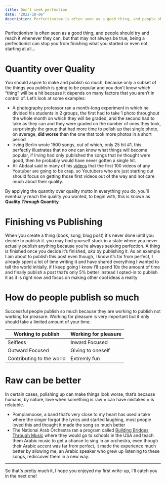 ```yaml
---
title: Don't seek perfection
date: "2022-10-06"
description: Perfectionism is often seen as a good thing, and people should try and reach it whenever they can, but that may not always be true, being a perfectionist can stop you from finishing what you started or even not start at all..
---
```


Perfectionism is often seen as a good thing, and people should try and reach it whenever they can, but that may not always be true, being a perfectionist can stop you from finishing what you started or even not starting at all...

# Quantity over Quality

You should aspire to make and publish so much, because only a subset of the things you publish is going to be popular and you don’t know which “thing” will be a hit because it depends on many factors that you aren’t in control of. Let’s look at some examples:

- A photography professor ran a month-long experiment in which he divided his students in 2 groups, the first had to take 1 photo throughout the whole month on which they will be graded, and the second had to take as they can and they were graded on the number of ones they took, surprisingly the group that had more time to polish up that single photo, on average, **did worse** than the one that took more photos in a short period
- Irving Berlin wrote 1500 songs, out of which, only 25 hit #1, this perfectly illustrates that no one can know what things will become popular, if Irving had only published the songs that _he_ thought were good, then he probably would have never gotten a single hit.
- Ali Abdaal said in many of his [videos](https://twitter.com/aliabdaal/status/1362144792197611523) that the first 100 videos of any Youtuber are going to be crap, so Youtubers who are just starting out should focus on getting those first videos out of the way and not care much about their quality.

By applying the quantity over quality motto in everything you do, you’ll eventually reach the quality you wanted, to begin with, this is known as **Quality _Through_ Quantity**

# Finishing vs Publishing

When you create a thing (book, song, blog post) it's never done until you decide to publish it. you may find yourself stuck in a state where you never actually publish anything because you’re always seeking perfection. A thing is finished once you decide it’s finished, _aka_ by publishing it.
As an example I am about to publish this post even though, I know it’s far from perfect, I already spent a lot of time writing it and have shared everything I wanted to tell the world initially, if I keep going I know I’ll spend 10x the amount of time and finally publish a post that’s only 5% better instead I opted-in to publish it as it is right now and focus on making other cool ideas a reality

# How do people publish so much

Successful people publish so much because they are working to publish not working for pleasure. Working for pleasure is very important but it only should take a limited amount of your time.

<Table>
  <thead>
    <tr>
      <th>Working to publish</th>
      <th>Working for pleasure</th>
    </tr>
  </thead>
  <tbody>
    <tr>
      <td>Selfless</td>
      <td>Inward Focused</td>
    </tr>
    <tr>
      <td>Outward Focused</td>
      <td>Giving to oneself</td>
    </tr>
    <tr>
      <td>Contributing to the world</td>
      <td>Extremly fun</td>
    </tr>
  </tbody>
</Table>

# Raw can be better

In certain cases, polishing up can make things look worse, that’s because humans, by nature, love when something is raw = can have mistakes = is relatable.

- Pomplamoose, a band that’s very close to my heart has used a take where the singer forgot the lyrics and started laughing, most people loved this and thought it made the song so much better
- The National Arab Orchestra ran a program called [Building Bridges Through Music](https://www.youtube.com/playlist?list=PLWygykGd2MWhVO-JFk1hgclyMoCv34ktr) where they would go to schools in the USA and teach them Arabic music to get a chance to sing in an orchestra, even though their Arabic accent was far from perfect, it made the experience much better by allowing me, an Arabic speaker who grew up listening to these songs, rediscover them in a new way.

---

So that's pretty much it, I hope you enjoyed my first write-up, I'll catch you in the next one!
